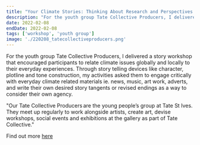 ```yaml
---
title: "Your Climate Stories: Thinking About Research and Perspectives Workshop with Tate Collective Producers for Tate St Ives"
description: "For the youth group Tate Collective Producers, I delivered a story workshop that encouraged participants to relate climate issues globally and locally to their everyday experiences. Through story telling devices like character, plotline and tone construction, my activities asked them to engage critically with everyday climate related materials ie. news, music, art work, adverts, and write their own desired story tangents or revised endings as a way to consider their own agency.  "
date: 2022-02-08
endDate: 2022-02-08
tags: ['workshop', 'youth group']
image: './220208_tatecollectiveproducers.png'
---
```


For the youth group Tate Collective Producers, I delivered a story workshop that encouraged participants to relate climate issues globally and locally to their everyday experiences. Through story telling devices like character, plotline and tone construction, my activities asked them to engage critically with everyday climate related materials ie. news, music, art work, adverts, and write their own desired story tangents or revised endings as a way to consider their own agency. 

"Our Tate Collective Producers are the young people’s group at Tate St Ives. They meet up regularly to work alongside artists, create art, devise workshops, social events and exhibitions at the gallery as part of Tate Collective."

Find out more [here](https://www.tate.org.uk/whats-on/tate-st-ives/tate-collective-producers-sessions)